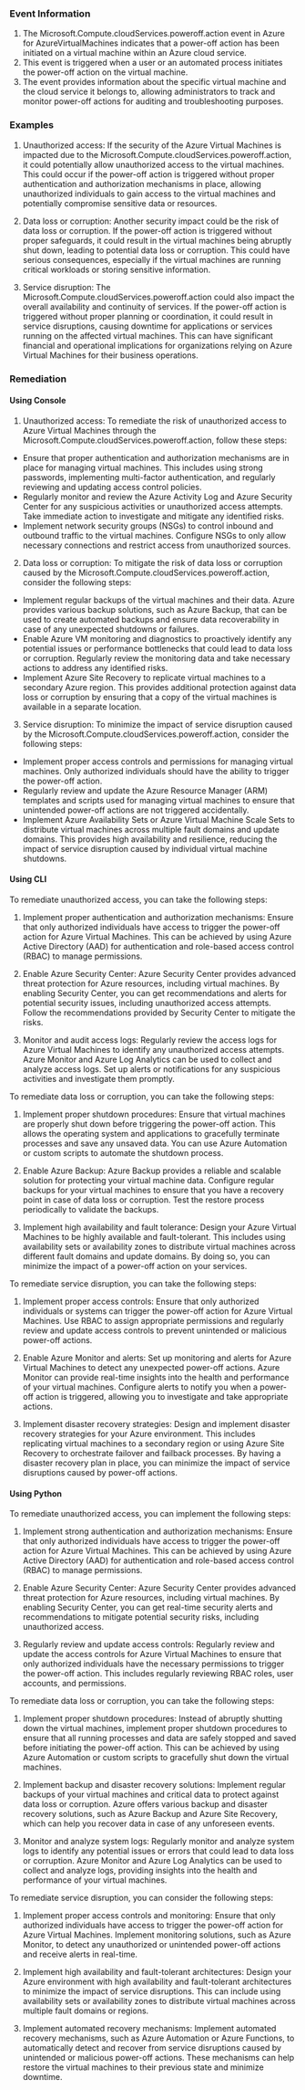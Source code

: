 
### Event Information

1. The Microsoft.Compute.cloudServices.poweroff.action event in Azure for AzureVirtualMachines indicates that a power-off action has been initiated on a virtual machine within an Azure cloud service.
2. This event is triggered when a user or an automated process initiates the power-off action on the virtual machine.
3. The event provides information about the specific virtual machine and the cloud service it belongs to, allowing administrators to track and monitor power-off actions for auditing and troubleshooting purposes.


### Examples

1. Unauthorized access: If the security of the Azure Virtual Machines is impacted due to the Microsoft.Compute.cloudServices.poweroff.action, it could potentially allow unauthorized access to the virtual machines. This could occur if the power-off action is triggered without proper authentication and authorization mechanisms in place, allowing unauthorized individuals to gain access to the virtual machines and potentially compromise sensitive data or resources.

2. Data loss or corruption: Another security impact could be the risk of data loss or corruption. If the power-off action is triggered without proper safeguards, it could result in the virtual machines being abruptly shut down, leading to potential data loss or corruption. This could have serious consequences, especially if the virtual machines are running critical workloads or storing sensitive information.

3. Service disruption: The Microsoft.Compute.cloudServices.poweroff.action could also impact the overall availability and continuity of services. If the power-off action is triggered without proper planning or coordination, it could result in service disruptions, causing downtime for applications or services running on the affected virtual machines. This can have significant financial and operational implications for organizations relying on Azure Virtual Machines for their business operations.

### Remediation

#### Using Console

1. Unauthorized access: To remediate the risk of unauthorized access to Azure Virtual Machines through the Microsoft.Compute.cloudServices.poweroff.action, follow these steps:

- Ensure that proper authentication and authorization mechanisms are in place for managing virtual machines. This includes using strong passwords, implementing multi-factor authentication, and regularly reviewing and updating access control policies.
- Regularly monitor and review the Azure Activity Log and Azure Security Center for any suspicious activities or unauthorized access attempts. Take immediate action to investigate and mitigate any identified risks.
- Implement network security groups (NSGs) to control inbound and outbound traffic to the virtual machines. Configure NSGs to only allow necessary connections and restrict access from unauthorized sources.

2. Data loss or corruption: To mitigate the risk of data loss or corruption caused by the Microsoft.Compute.cloudServices.poweroff.action, consider the following steps:

- Implement regular backups of the virtual machines and their data. Azure provides various backup solutions, such as Azure Backup, that can be used to create automated backups and ensure data recoverability in case of any unexpected shutdowns or failures.
- Enable Azure VM monitoring and diagnostics to proactively identify any potential issues or performance bottlenecks that could lead to data loss or corruption. Regularly review the monitoring data and take necessary actions to address any identified risks.
- Implement Azure Site Recovery to replicate virtual machines to a secondary Azure region. This provides additional protection against data loss or corruption by ensuring that a copy of the virtual machines is available in a separate location.

3. Service disruption: To minimize the impact of service disruption caused by the Microsoft.Compute.cloudServices.poweroff.action, consider the following steps:

- Implement proper access controls and permissions for managing virtual machines. Only authorized individuals should have the ability to trigger the power-off action.
- Regularly review and update the Azure Resource Manager (ARM) templates and scripts used for managing virtual machines to ensure that unintended power-off actions are not triggered accidentally.
- Implement Azure Availability Sets or Azure Virtual Machine Scale Sets to distribute virtual machines across multiple fault domains and update domains. This provides high availability and resilience, reducing the impact of service disruption caused by individual virtual machine shutdowns.

#### Using CLI

To remediate unauthorized access, you can take the following steps:

1. Implement proper authentication and authorization mechanisms: Ensure that only authorized individuals have access to trigger the power-off action for Azure Virtual Machines. This can be achieved by using Azure Active Directory (AAD) for authentication and role-based access control (RBAC) to manage permissions.

2. Enable Azure Security Center: Azure Security Center provides advanced threat protection for Azure resources, including virtual machines. By enabling Security Center, you can get recommendations and alerts for potential security issues, including unauthorized access attempts. Follow the recommendations provided by Security Center to mitigate the risks.

3. Monitor and audit access logs: Regularly review the access logs for Azure Virtual Machines to identify any unauthorized access attempts. Azure Monitor and Azure Log Analytics can be used to collect and analyze access logs. Set up alerts or notifications for any suspicious activities and investigate them promptly.

To remediate data loss or corruption, you can take the following steps:

1. Implement proper shutdown procedures: Ensure that virtual machines are properly shut down before triggering the power-off action. This allows the operating system and applications to gracefully terminate processes and save any unsaved data. You can use Azure Automation or custom scripts to automate the shutdown process.

2. Enable Azure Backup: Azure Backup provides a reliable and scalable solution for protecting your virtual machine data. Configure regular backups for your virtual machines to ensure that you have a recovery point in case of data loss or corruption. Test the restore process periodically to validate the backups.

3. Implement high availability and fault tolerance: Design your Azure Virtual Machines to be highly available and fault-tolerant. This includes using availability sets or availability zones to distribute virtual machines across different fault domains and update domains. By doing so, you can minimize the impact of a power-off action on your services.

To remediate service disruption, you can take the following steps:

1. Implement proper access controls: Ensure that only authorized individuals or systems can trigger the power-off action for Azure Virtual Machines. Use RBAC to assign appropriate permissions and regularly review and update access controls to prevent unintended or malicious power-off actions.

2. Enable Azure Monitor and alerts: Set up monitoring and alerts for Azure Virtual Machines to detect any unexpected power-off actions. Azure Monitor can provide real-time insights into the health and performance of your virtual machines. Configure alerts to notify you when a power-off action is triggered, allowing you to investigate and take appropriate actions.

3. Implement disaster recovery strategies: Design and implement disaster recovery strategies for your Azure environment. This includes replicating virtual machines to a secondary region or using Azure Site Recovery to orchestrate failover and failback processes. By having a disaster recovery plan in place, you can minimize the impact of service disruptions caused by power-off actions.

#### Using Python

To remediate unauthorized access, you can implement the following steps:

1. Implement strong authentication and authorization mechanisms: Ensure that only authorized individuals have access to trigger the power-off action for Azure Virtual Machines. This can be achieved by using Azure Active Directory (AAD) for authentication and role-based access control (RBAC) to manage permissions.

2. Enable Azure Security Center: Azure Security Center provides advanced threat protection for Azure resources, including virtual machines. By enabling Security Center, you can get real-time security alerts and recommendations to mitigate potential security risks, including unauthorized access.

3. Regularly review and update access controls: Regularly review and update the access controls for Azure Virtual Machines to ensure that only authorized individuals have the necessary permissions to trigger the power-off action. This includes regularly reviewing RBAC roles, user accounts, and permissions.

To remediate data loss or corruption, you can take the following steps:

1. Implement proper shutdown procedures: Instead of abruptly shutting down the virtual machines, implement proper shutdown procedures to ensure that all running processes and data are safely stopped and saved before initiating the power-off action. This can be achieved by using Azure Automation or custom scripts to gracefully shut down the virtual machines.

2. Implement backup and disaster recovery solutions: Implement regular backups of your virtual machines and critical data to protect against data loss or corruption. Azure offers various backup and disaster recovery solutions, such as Azure Backup and Azure Site Recovery, which can help you recover data in case of any unforeseen events.

3. Monitor and analyze system logs: Regularly monitor and analyze system logs to identify any potential issues or errors that could lead to data loss or corruption. Azure Monitor and Azure Log Analytics can be used to collect and analyze logs, providing insights into the health and performance of your virtual machines.

To remediate service disruption, you can consider the following steps:

1. Implement proper access controls and monitoring: Ensure that only authorized individuals have access to trigger the power-off action for Azure Virtual Machines. Implement monitoring solutions, such as Azure Monitor, to detect any unauthorized or unintended power-off actions and receive alerts in real-time.

2. Implement high availability and fault-tolerant architectures: Design your Azure environment with high availability and fault-tolerant architectures to minimize the impact of service disruptions. This can include using availability sets or availability zones to distribute virtual machines across multiple fault domains or regions.

3. Implement automated recovery mechanisms: Implement automated recovery mechanisms, such as Azure Automation or Azure Functions, to automatically detect and recover from service disruptions caused by unintended or malicious power-off actions. These mechanisms can help restore the virtual machines to their previous state and minimize downtime.


